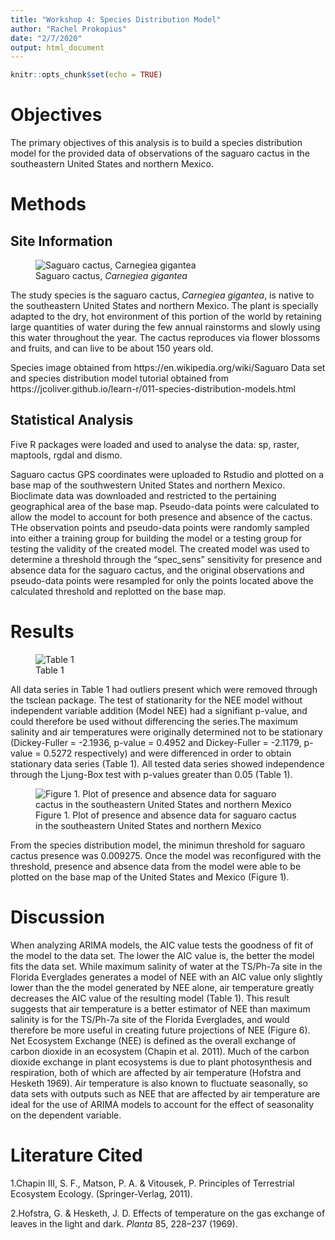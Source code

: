 ```yaml
---
title: "Workshop 4: Species Distribution Model"
author: "Rachel Prokopius"
date: "2/7/2020"
output: html_document
---
```

```r
knitr::opts_chunk$set(echo = TRUE)
```
# Objectives

The primary objectives of this analysis is to build a species distribution model for the provided data of observations of the saguaro cactus in the southeastern United States and northern Mexico.

# Methods

## Site Information 

![Saguaro cactus, *Carnegiea gigantea*](C:/Users/Rachel Prokopius/Documents/FALCON HD/GitHub/Reproducible-Science/Species Distribution Model/cactus image.jpg)

The study species is the saguaro cactus, *Carnegiea gigantea*, is native to the southeastern United States and northern Mexico. The plant is specially adapted to the dry, hot environment of this portion of the world by retaining large quantities of water during the few annual rainstorms and slowly using this water throughout the year. The cactus reproduces via flower blossoms and fruits, and can live to be about 150 years old.   

Species image obtained from https://en.wikipedia.org/wiki/Saguaro
Data set and species distribution model tutorial obtained from https://jcoliver.github.io/learn-r/011-species-distribution-models.html

## Statistical Analysis

Five R packages were loaded and used to analyse the data: sp, raster, maptools, rgdal and dismo.

Saguaro cactus GPS coordinates were uploaded to Rstudio and plotted on a base map of the southwestern United States and northern Mexico. Bioclimate data was downloaded and restricted to the pertaining geographical area of the base map. Pseudo-data points were calculated to allow the model to account for both presence and absence of the cactus. THe observation points and pseudo-data points were randomly sampled into either a training group for building the model or a testing group for testing the validity of the created model. The created model was used to determine a threshold through the "spec_sens" sensitivity for presence and absence data for the saguaro cactus, and the original observations and pseudo-data points were resampled for only the points located above the calculated threshold and replotted on the base map. 


# Results 

![Table 1](C:/Users/Rachel Prokopius/Documents/FALCON HD/GitHub/Reproducible-Science/ARIMA/Table 1.jpg)

All data series in Table 1 had outliers present which were removed through the tsclean package. The test of stationarity for the NEE model without independent variable addition (Model NEE) had a signifiant p-value, and could therefore be used without differencing the series.The maximum salinity and air temperatures were originally determined not to be stationary (Dickey-Fuller = -2.1936, p-value = 0.4952 and Dickey-Fuller = -2.1179, p-value = 0.5272 respectively) and were differenced in order to obtain stationary data series (Table 1). All tested data series showed independence through the Ljung-Box test with p-values greater than 0.05 (Table 1). 

![Figure 1. Plot of presence and absence data for saguaro cactus in the southeastern United States and northern Mexico](C:/Users/Rachel Prokopius/Documents/FALCON HD/GitHub/Reproducible-Science/Species Distribution Model/graph.jpg)

From the species distribution model, the minimun threshold for saguaro cactus presence was 0.009275. Once the model was reconfigured with the threshold, presence and absence data from the model were able to be plotted on the base map of the United States and Mexico (Figure 1).

# Discussion 

When analyzing ARIMA models, the AIC value tests the goodness of fit of the model to the data set. The lower the AIC value is, the better the model fits the data set. While maximum salinity of water at the TS/Ph-7a site in the Florida Everglades generates a model of NEE with an AIC value only slightly lower than the the model generated by NEE alone, air temperature greatly decreases the AIC value of the resulting model (Table 1). This result suggests that air temperature is a better estimator of NEE than maximum salinity is for the TS/Ph-7a site of the Florida Everglades, and would therefore be more useful in creating future projections of NEE (Figure 6). Net Ecosystem Exchange (NEE) is defined as the overall exchange of carbon dioxide in an ecosystem (Chapin et al. 2011). Much of the carbon dioxide exchange in plant ecosystems is due to plant photosynthesis and respiration, both of which are affected by air temperature (Hofstra and Hesketh 1969). Air temperature is also known to fluctuate seasonally,  so data sets with outputs such as NEE that are affected by air temperature are ideal for the use of ARIMA models to account for the effect of seasonality on the dependent variable.

# Literature Cited

1.Chapin III, S. F., Matson, P. A. & Vitousek, P. Principles of Terrestrial Ecosystem Ecology. (Springer-Verlag, 2011). 

2.Hofstra, G. & Hesketh, J. D. Effects of temperature on the gas exchange of leaves in the light and dark. *Planta* 85, 228–237 (1969).
